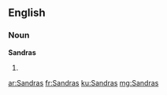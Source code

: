 ==English==

===Noun===
'''Sandras'''

# {{plural of|[[Sandra]]}}

[[ar:Sandras]]
[[fr:Sandras]]
[[ku:Sandras]]
[[mg:Sandras]]